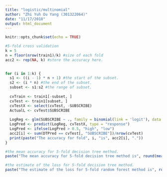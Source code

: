 ```yaml
---
title: "logistic/multinomial"
author: "Zhi Yuh Ou Yang (301322064)"
date: "11/17/2018"
output: html_document
---
```


```r
knitr::opts_chunk$set(echo = TRUE)
```

```r
#5-fold cross validation
k = 5
n = floor(nrow(train1)/k) #size of each fold
acc2 <- rep(NA, k) #store the accuracy here.

  
for (i in 1:k) {
  s1 <- ((i - 1) * n + 1) #the start of the subset.
  s2 <- (i * n) #the end of the subset.
  subset <- s1:s2 #the range of subset.
  
  cvTrain <- train1[-subset, ]
  cvTest <- train1[subset, ]
  cvTestX <- select(cvTest, -SUBSCRIBE)
  ActualL <- cvTest$SUBSCRIBE
  
  LogReg <- glm(SUBSCRIBE ~ ., family = binomial(link = 'logit'), data = cvTrain)
  LogPred <- predict(LogReg, cvTestX, type = "response")
  LogPred <- ifelse(LogPred > 0.5, "high", "low")
  acc2[i] <- sum(DTPred == cvTest[, "SUBSCRIBE"])/nrow(cvTest)
  print(paste("The accuracy for fold", i, "is", acc2[i], "."))
}
```

```r
#the mean accuracy for 5-fold decision tree method.
paste("The mean accuracy for 5-fold decision tree method is", round(mean(acc), 4), ".")

#the estimate of the loss for 5-fold decision tree method.
paste("The estimate of the loss for 5-fold random forest method is", round(1 - mean(acc), 4), ".")
```